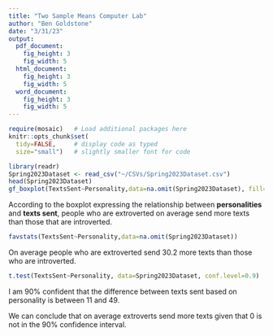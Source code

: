 ```yaml
---
title: "Two Sample Means Computer Lab"
author: "Ben Goldstone"
date: "3/31/23"
output: 
  pdf_document:
    fig_height: 3
    fig_width: 5
  html_document:
    fig_height: 3
    fig_width: 5
  word_document:
    fig_height: 3
    fig_width: 5
---
```


```r
require(mosaic)   # Load additional packages here 
knitr::opts_chunk$set(
  tidy=FALSE,     # display code as typed
  size="small")   # slightly smaller font for code
```



```r
library(readr)
Spring2023Dataset <- read_csv("~/CSVs/Spring2023Dataset.csv")
head(Spring2023Dataset)
gf_boxplot(TextsSent~Personality,data=na.omit(Spring2023Dataset), fill=~Personality)
```


According to the boxplot expressing the relationship between **personalities** and **texts sent**, people who are extroverted on average send more texts than those that are introverted.


```r

favstats(TextsSent~Personality,data=na.omit(Spring2023Dataset))

```


On average people who are extroverted send 30.2 more texts than those who are introverted.


```r

t.test(TextsSent~Personality, data=Spring2023Dataset, conf.level=0.9)

```

I am 90% confident that the difference between texts sent based on personality is between 11 and 49.


We can conclude that on average extroverts send more texts given that 0 is not in the 90% confidence interval.

